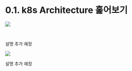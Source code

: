 # 0.1. k8s Architecture 훑어보기



![](./img/0.1-k8s-architecture-overview/0-k8s-resources-1.png)



<br/>

설명 추가 예정





![](./img/0.1-k8s-architecture-overview/0-k8s-resources-2.png)

설명 추가 예정



